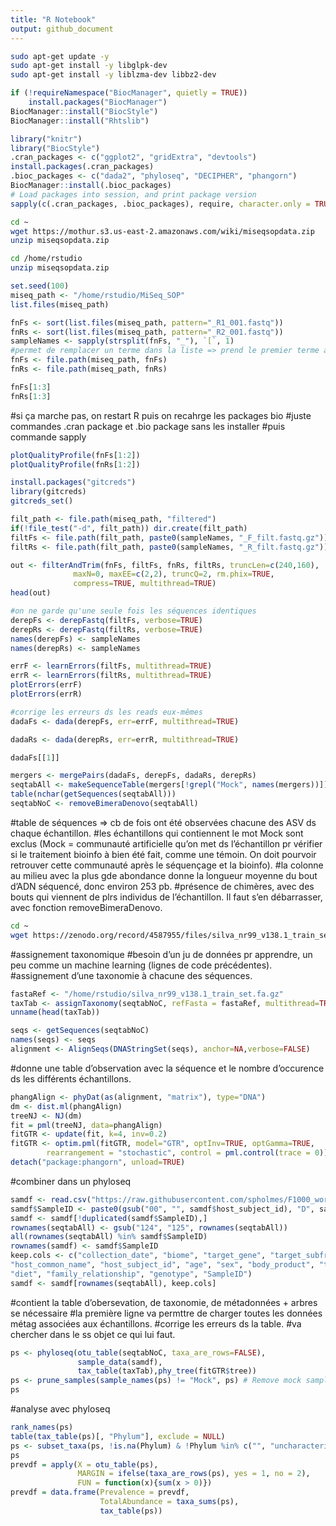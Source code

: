 ```yaml
---
title: "R Notebook"
output: github_document 
---
```


```bash
sudo apt-get update -y
sudo apt-get install -y libglpk-dev 
sudo apt-get install -y liblzma-dev libbz2-dev
```

```r
if (!requireNamespace("BiocManager", quietly = TRUE))
    install.packages("BiocManager")
BiocManager::install("BiocStyle")
BiocManager::install("Rhtslib")
```

```r
library("knitr")
library("BiocStyle")
.cran_packages <- c("ggplot2", "gridExtra", "devtools")
install.packages(.cran_packages) 
.bioc_packages <- c("dada2", "phyloseq", "DECIPHER", "phangorn")
BiocManager::install(.bioc_packages)
# Load packages into session, and print package version
sapply(c(.cran_packages, .bioc_packages), require, character.only = TRUE)
```

```bash
cd ~
wget https://mothur.s3.us-east-2.amazonaws.com/wiki/miseqsopdata.zip
unzip miseqsopdata.zip
```

```bash
cd /home/rstudio
unzip miseqsopdata.zip
```

````r
set.seed(100)
miseq_path <- "/home/rstudio/MiSeq_SOP"
list.files(miseq_path)
````

```r
fnFs <- sort(list.files(miseq_path, pattern="_R1_001.fastq"))
fnRs <- sort(list.files(miseq_path, pattern="_R2_001.fastq"))
sampleNames <- sapply(strsplit(fnFs, "_"), `[`, 1)
#permet de remplacer un terme dans la liste => prend le premier terme avant le _ enlève ce qu'il y a après 
fnFs <- file.path(miseq_path, fnFs)
fnRs <- file.path(miseq_path, fnRs)
```

```r
fnFs[1:3]
fnRs[1:3]
```


#si ça marche pas, on restart R puis on recahrge les packages bio
#juste commandes .cran package et .bio package sans les installer 
#puis commande sapply 


```r
plotQualityProfile(fnFs[1:2])
plotQualityProfile(fnRs[1:2])
```

```r
install.packages("gitcreds")
library(gitcreds)
gitcreds_set()
```

```r
filt_path <- file.path(miseq_path, "filtered") 
if(!file_test("-d", filt_path)) dir.create(filt_path)
filtFs <- file.path(filt_path, paste0(sampleNames, "_F_filt.fastq.gz"))
filtRs <- file.path(filt_path, paste0(sampleNames, "_R_filt.fastq.gz"))
```

```r
out <- filterAndTrim(fnFs, filtFs, fnRs, filtRs, truncLen=c(240,160),
              maxN=0, maxEE=c(2,2), truncQ=2, rm.phix=TRUE,
              compress=TRUE, multithread=TRUE) 
head(out)
```

```r
#on ne garde qu'une seule fois les séquences identiques 
derepFs <- derepFastq(filtFs, verbose=TRUE)
derepRs <- derepFastq(filtRs, verbose=TRUE)
names(derepFs) <- sampleNames
names(derepRs) <- sampleNames
```

```r
errF <- learnErrors(filtFs, multithread=TRUE)
errR <- learnErrors(filtRs, multithread=TRUE)
plotErrors(errF)
plotErrors(errR)
```

```r
#corrige les erreurs ds les reads eux-mêmes 
dadaFs <- dada(derepFs, err=errF, multithread=TRUE)
```

```r
dadaRs <- dada(derepRs, err=errR, multithread=TRUE)
```

```r
dadaFs[[1]]
```

```r
mergers <- mergePairs(dadaFs, derepFs, dadaRs, derepRs)
seqtabAll <- makeSequenceTable(mergers[!grepl("Mock", names(mergers))])
table(nchar(getSequences(seqtabAll)))
seqtabNoC <- removeBimeraDenovo(seqtabAll)
```
#table de séquences => cb de fois ont été observées chacune des ASV ds chaque échantillon. 
#les échantillons qui contiennent le mot Mock sont exclus (Mock = communauté artificielle qu'on met ds l'échantillon pr vérifier si le traitement bioinfo à bien été fait, comme une témoin. On doit pourvoir retrouver cette communauté après le séquençage et la bioinfo). 
#la colonne au milieu avec la plus gde abondance donne la longueur moyenne du bout d'ADN séquencé, donc environ 253 pb. 
#présence de chimères, avec des bouts qui viennent de plrs individus de l'échantillon. Il faut s'en débarrasser, avec fonction removeBimeraDenovo.


```bash
cd ~
wget https://zenodo.org/record/4587955/files/silva_nr99_v138.1_train_set.fa.gz 
```

#assignement taxonomique 
#besoin d'un ju de données pr apprendre, un peu comme un machine learning (lignes de code précédentes). 
#assignement d'une taxonomie à chacune des séquences. 

```r
fastaRef <- "/home/rstudio/silva_nr99_v138.1_train_set.fa.gz"
taxTab <- assignTaxonomy(seqtabNoC, refFasta = fastaRef, multithread=TRUE)
unname(head(taxTab))
```

```r
seqs <- getSequences(seqtabNoC)
names(seqs) <- seqs
alignment <- AlignSeqs(DNAStringSet(seqs), anchor=NA,verbose=FALSE)
```
#donne une table d'observation avec la séquence et le nombre d'occurence ds les différents échantillons. 


```r
phangAlign <- phyDat(as(alignment, "matrix"), type="DNA")
dm <- dist.ml(phangAlign)
treeNJ <- NJ(dm) 
fit = pml(treeNJ, data=phangAlign)
fitGTR <- update(fit, k=4, inv=0.2)
fitGTR <- optim.pml(fitGTR, model="GTR", optInv=TRUE, optGamma=TRUE,
        rearrangement = "stochastic", control = pml.control(trace = 0))
detach("package:phangorn", unload=TRUE)
```

#combiner dans un phyloseq
```r
samdf <- read.csv("https://raw.githubusercontent.com/spholmes/F1000_workflow/master/data/MIMARKS_Data_combined.csv",header=TRUE)
samdf$SampleID <- paste0(gsub("00", "", samdf$host_subject_id), "D", samdf$age-21)
samdf <- samdf[!duplicated(samdf$SampleID),] 
rownames(seqtabAll) <- gsub("124", "125", rownames(seqtabAll)) 
all(rownames(seqtabAll) %in% samdf$SampleID)
rownames(samdf) <- samdf$SampleID
keep.cols <- c("collection_date", "biome", "target_gene", "target_subfragment",
"host_common_name", "host_subject_id", "age", "sex", "body_product", "tot_mass",
"diet", "family_relationship", "genotype", "SampleID") 
samdf <- samdf[rownames(seqtabAll), keep.cols]
```
#contient la table d'obersevation, de taxonomie, de métadonnées + arbres se nécessaire 
#la première ligne va permttre de charger toutes les données métag associées aux échantillons. 
#corrige les erreurs ds la table. 
#va chercher dans le ss objet ce qui lui faut. 

```r
ps <- phyloseq(otu_table(seqtabNoC, taxa_are_rows=FALSE), 
               sample_data(samdf), 
               tax_table(taxTab),phy_tree(fitGTR$tree))
ps <- prune_samples(sample_names(ps) != "Mock", ps) # Remove mock sample
ps
```


#analyse avec phyloseq 

```r
rank_names(ps)
table(tax_table(ps)[, "Phylum"], exclude = NULL)
ps <- subset_taxa(ps, !is.na(Phylum) & !Phylum %in% c("", "uncharacterized"))
ps
prevdf = apply(X = otu_table(ps),
               MARGIN = ifelse(taxa_are_rows(ps), yes = 1, no = 2),
               FUN = function(x){sum(x > 0)})
prevdf = data.frame(Prevalence = prevdf,
                    TotalAbundance = taxa_sums(ps),
                    tax_table(ps))
```




